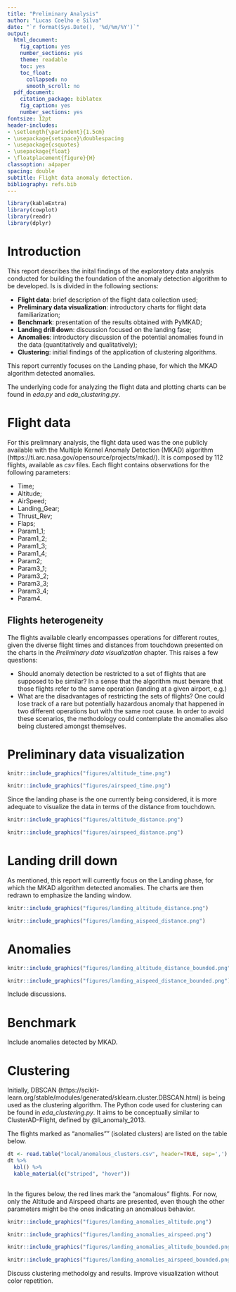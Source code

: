 ```yaml
---
title: "Preliminary Analysis"
author: "Lucas Coelho e Silva"
date: "`r format(Sys.Date(), '%d/%m/%Y')`"
output:
  html_document:
    fig_caption: yes
    number_sections: yes
    theme: readable
    toc: yes
    toc_float:
      collapsed: no
      smooth_scroll: no
  pdf_document:
    citation_package: biblatex
    fig_caption: yes
    number_sections: yes
fontsize: 12pt
header-includes:
- \setlength{\parindent}{1.5cm}
- \usepackage{setspace}\doublespacing
- \usepackage{csquotes}
- \usepackage{float}
- \floatplacement{figure}{H}
classoption: a4paper
spacing: double
subtitle: Flight data anomaly detection.
bibliography: refs.bib
---
```


```r

library(kableExtra)
library(cowplot)
library(readr)
library(dplyr)

```

\newpage
\tableofcontents 
\newpage
\listoffigures
\newpage


# Introduction

This report describes the inital findings of the exploratory data analysis conducted for building the foundation of the anomaly detection algorithm to be developed. Is is divided in the following sections:

* **Flight data**: brief description of the flight data collection used;
* **Preliminary data visualization**: introductory charts for flight data familiarization;
* **Benchmark**: presentation of the results obtained with PyMKAD;
* **Landing drill down**: discussion focused on the landing fase;
* **Anomalies**: introductory discussion of the potential anomalies found in the data (quantitatively and qualitatively);
* **Clustering**: initial findings of the application of clustering algorithms.

This report currently focuses on the Landing phase, for which the MKAD algorithm detected anomalies.

The underlying code for analyzing the flight data and plotting charts can be found in *eda.py* and *eda_clustering.py*.

# Flight data

For this prelimnary analysis, the flight data used was the one publicly available with the Multiple Kernel Anomaly Detection (MKAD) algorithm (https://ti.arc.nasa.gov/opensource/projects/mkad/). It is composed by 112 flights, available as *csv* files. Each flight contains observations for the following parameters:

* Time;
* Altitude;
* AirSpeed;
* Landing_Gear;
* Thrust_Rev;
* Flaps;
* Param1_1;
* Param1_2;
* Param1_3;
* Param1_4;
* Param2;
* Param3_1;
* Param3_2;
* Param3_3;
* Param3_4;
* Param4.

## Flights heterogeneity

The flights available clearly encompasses operations for different routes, given the diverse flight times and distances from touchdown presented on the charts in the *Preliminary data visualization* chapter. This raises a few questions:

* Should anomaly detection be restricted to a set of flights that are supposed to be similar? In a sense that the algorithm must beware that those flights refer to the same operation (landing at a given airport, e.g.)
* What are the disadvantages of restricting the sets of flights? One could lose track of a rare but potentially hazardous anomaly that happened in two different operations but with the same root cause. In order to avoid these scenarios, the methodology could contemplate the anomalies also being clustered amongst themselves.

# Preliminary data visualization


```r

knitr::include_graphics("figures/altitude_time.png")

```

```r

knitr::include_graphics("figures/airspeed_time.png")

```

Since the landing phase is the one currently being considered, it is more adequate to visualize the data in terms of the distance from touchdown.

```r

knitr::include_graphics("figures/altitude_distance.png")

```

```r

knitr::include_graphics("figures/airspeed_distance.png")

```

# Landing drill down

As mentioned, this report will currently focus on the Landing phase, for which the MKAD algorithm detected anomalies. The charts are then redrawn to emphasize the landing window.

```r

knitr::include_graphics("figures/landing_altitude_distance.png")

```

```r

knitr::include_graphics("figures/landing_aispeed_distance.png")

```

# Anomalies

```r

knitr::include_graphics("figures/landing_altitude_distance_bounded.png")

```

```r

knitr::include_graphics("figures/landing_aispeed_distance_bounded.png")

```

Include discussions.

# Benchmark

Include anomalies detected by MKAD.

# Clustering

Initially, DBSCAN (https://scikit-learn.org/stable/modules/generated/sklearn.cluster.DBSCAN.html) is being used as the clustering algorithm. The Python code used for clustering can be found in *eda_clustering.py*. It aims to be conceptually similar to ClusterAD-Flight, defined by @li_anomaly_2013.

The flights marked as "anomalies"" (isolated clusters) are listed on the table below.

``` r
dt <- read.table("local/anomalous_clusters.csv", header=TRUE, sep=',')
dt %>%
  kbl() %>%
  kable_material(c("striped", "hover"))
  
```

In the figures below, the red lines mark the "anomalous" flights. For now, only the Altitude and Airspeed charts are presented, even though the other parameters might be the ones indicating an anomalous behavior.

```r

knitr::include_graphics("figures/landing_anomalies_altitude.png")

```

```r

knitr::include_graphics("figures/landing_anomalies_airspeed.png")

```

```r

knitr::include_graphics("figures/landing_anomalies_altitude_bounded.png")

```

```r

knitr::include_graphics("figures/landing_anomalies_airspeed_bounded.png")

```

Discuss clustering methodolgy and results. Improve visualization without color repetition.


\newpage
